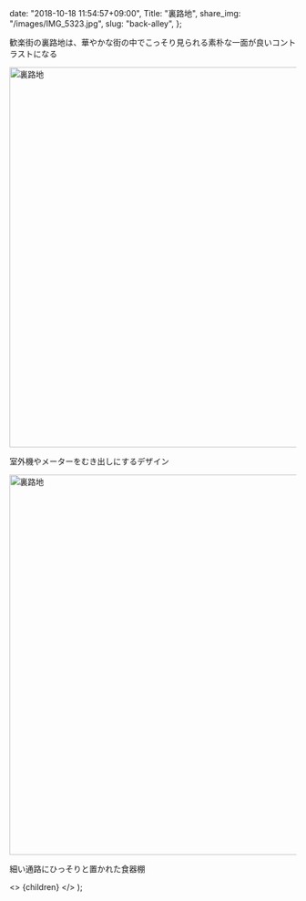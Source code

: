 
  date: "2018-10-18 11:54:57+09:00",
  Title: "裏路地",
  share_img: "/images/IMG_5323.jpg",
  slug: "back-alley",
};

歓楽街の裏路地は、華やかな街の中でこっそり見られる素朴な一面が良いコントラストになる

<img src="/images/IMG_5317.jpg" alt="裏路地" width="1000" height="667" className="bg-gradient-to-r from-neutral-200 to-slate-200" />

<span className="caption">室外機やメーターをむき出しにするデザイン</span>

<img src="/images/IMG_5323.jpg" alt="裏路地" width="1000" height="667" className="bg-gradient-to-r from-neutral-200 to-slate-200" />

<span className="caption">細い通路にひっそりと置かれた食器棚</span>

  <>
    <Head>
      <title>{meta.Title} | 異郷好実</title>
    </Head>
    <PostLayout meta={meta}>{children}</PostLayout>
  </>
);
